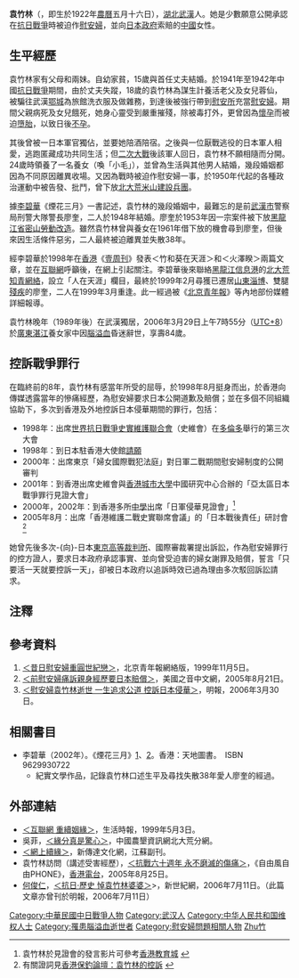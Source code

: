 '''袁竹林'''（{{bd|1922年|6月11日|2006年|3月29日|catIdx=Y袁}}，即生於1922年[[農曆|農曆]]五月十六日），[[湖北|湖北]][[武漢|武漢]]人。她是少數願意公開承認在[[抗日戰爭_(中國)|抗日戰爭]]時被迫作[[慰安婦|慰安婦]]，並向[[日本政府|日本政府]]索賠的[[中國|中國]]女性。

==生平經歷==
袁竹林家有父母和兩妹。自幼家貧，15歲與首任丈夫結婚。於1941年至1942年中國[[抗日戰爭_(中國)|抗日戰爭]]期間，由於丈夫失蹤，18歲的袁竹林為謀生計養活老父及女兒蓉仙，被騙往武漢[[鄂城|鄂城]]為旅館洗衣服及做雜務，到達後被強行帶到[[慰安所|慰安所]]充當[[慰安婦|慰安婦]]。期間父親病死及女兒餓死，她身心靈受到嚴重摧殘，除被毒打外，更曾因為[[懷孕|懷孕]]而被迫[[墮胎|墮胎]]，以致日後[[不孕|不孕]]。

其後曾被一日本軍官獨佔，並要她陪酒陪宿。之後與一位厭戰逃役的日本軍人相愛，逃跑匿藏成功共同生活；但[[二次大戰|二次大戰]]後該軍人回日，袁竹林不願相隨而分開。24歲時領養了一名養女（喚「小毛」），並曾為生活與其他男人結婚，幾段婚姻都因為不同原因離異收場。又因為戰時被迫作慰安婦一事，於1950年代起的各種政治運動中被告發、批鬥，曾下放[[北大荒|北大荒]][[米山|米山]][[建設兵團|建設兵團]]。

據[[李碧華_(作家)|李碧華]]《煙花三月》一書記述，袁竹林的幾段婚姻中，最難忘的是前[[武漢市|武漢市]]警察局刑警大隊警長廖奎，二人於1948年結婚。廖奎於1953年因一宗案件被下放[[黑龍江省|黑龍江省]][[密山|密山]][[勞動改造|勞動改造]]。雖然袁竹林曾與養女在1961年借下放的機會尋到廖奎，但後來因生活條件惡劣，二人最終被迫離異並失散38年。

經李碧華於1998年在[[香港|香港]]《[[壹周刊|壹周刊]]》發表＜竹和葵在天涯＞和＜火澤睽＞兩篇文章，並在[[互聯網|互聯網]]呼籲後，在網上引起關注。李碧華後來聯絡[[黑龍江信息港|黑龍江信息港]]的[[北大荒知青網絡|北大荒知青網絡]]，設立「人在天涯」欄目，最終於1999年2月尋獲已遷居[[山東|山東]][[淄博|淄博]]、雙腿[[殘疾|殘疾]]的廖奎，二人在1999年3月重逢。此一經過被《[[北京青年報|北京青年報]]》等內地部份媒體詳細報導。

袁竹林晚年（1989年後）在武漢獨居，2006年3月29日上午7時55分（[[UTC+8|UTC+8]]）於[[廣東|廣東]][[湛江|湛江]]養女家中因[[腦溢血|腦溢血]]昏迷辭世，享壽84歲。

==控訴戰爭罪行==
在臨終前的8年，袁竹林有感當年所受的屈辱，於1998年8月挺身而出，於香港向傳媒透露當年的慘痛經歷，為慰安婦要求日本公開道歉及賠償；並在多個不同組織協助下，多次到香港及外地控訴日本侵華期間的罪行，包括：
*1998年：出席[[世界抗日戰爭史實維護聯合會|世界抗日戰爭史實維護聯合會]]（史維會）在[[多倫多|多倫多]]舉行的第三次大會
*1998年：到日本駐香港大使館[[請願|請願]]
*2000年：出席東京「婦女國際戰犯法庭」對日軍二戰期間慰安婦制度的公開審判
*2001年：到香港出席史維會與[[香港城市大學|香港城市大學]]中國研究中心合辦的「亞太區日本戰爭罪行見證大會」
*2000年，2002年：到香港多所[[中學|中學]]出席「日軍侵華見證會」<ref>袁竹林於見證會的發言影片可參考[http://www.hkedcity.net/resources/ires/ires_browse.phtml?type=list&res_cat_id=5357 香港教育城] {{Wayback|url=http://www.hkedcity.net/resources/ires/ires_browse.phtml?type=list&res_cat_id=5357 |date=20070929120037 }}</ref>
*2005年8月：出席「香港維護二戰史實聯席會議」的「日本戰後責任」研討會<ref>有關證詞見[http://forum.diaoyuislands.org/viewtopic.php?t=748&sid=b0832cf2c3872cc701e364e5f50f0fce 香港保釣論壇：袁竹林的控訴] {{Wayback|url=http://forum.diaoyuislands.org/viewtopic.php?t=748&sid=b0832cf2c3872cc701e364e5f50f0fce |date=20070312232505 }}</ref>
她曾先後多次-{向}-日本[[東京高等裁判所|東京高等裁判所]]、國際審裁署提出訴訟，作為慰安婦罪行的控方證人，要求日本政府承認事實、並向曾受迫害的婦女謝罪及賠償，誓言「只要活一天就要控訴一天」，卻被日本政府以追訴時效已過為理由多次駁回訴訟請求。

==注釋==
<div style="font-size: 85%">
<references />
</div>

==參考資料==
#[https://web.archive.org/web/20061012041138/http://www.bjyouth.com.cn/Bjqnzz/19991105/BIG5/227%5EZQRX08.htm ＜昔日慰安婦重圓世紀戀＞]，北京青年報網絡版，1999年11月5日。
#[http://www.voanews.com/chinese/archive/2005-08/w2005-08-21-voa31.cfm ＜前慰安婦痛訴親身經歷要日本賠償＞]{{Wayback|url=http://www.voanews.com/chinese/archive/2005-08/w2005-08-21-voa31.cfm |date=20080131145637 }}，美國之音中文網，2005年8月21日。
#[http://hk.news.yahoo.com/060330/12/1mjw8.html ＜慰安婦袁竹林逝世 一生追求公道 控訴日本侵華＞]，明報，2006年3月30日。

==相關書目==
*李碧華（2002年）。《煙花三月》[https://web.archive.org/web/20070928061811/http://www.cosmosbooks.com.hk/search/search_product.asp?bookid=72733]、[https://web.archive.org/web/20061005100835/http://book.qq.com/a/20051011/000008.htm]。香港：天地圖書。　ISBN 9629930722
**紀實文學作品，記錄袁竹林口述生平及尋找失散38年愛人廖奎的經過。

==外部連結==
*[http://www.gmw.cn/01shsb/1999-05/03/GB/967%5ESH5-304.htm ＜互聯網 重續姻緣＞]{{Wayback|url=http://www.gmw.cn/01shsb/1999-05/03/GB/967%5ESH5-304.htm |date=20041223071552 }}，生活時報，1999年5月3日。
*吳菲，[https://web.archive.org/web/20061013003614/http://bdh.chinafarm.com.cn/article.php/1945.html ＜緣分真是驚心＞]，中國農墾資訊網北大荒分網。
*[https://web.archive.org/web/20070313005107/http://www.xcd.jsinfo.net/lm-jsfk/news.asp?leiid=77&id=797 ＜網上續緣＞]，新傳達文化網，江蘇副刊。
*袁竹林訪問（講述受害經歷），[http://www.rthk.org.hk/rthk/radio1/openline_openview/20050811.html ＜抗戰六十週年 永不磨滅的傷痛＞]{{Wayback|url=http://www.rthk.org.hk/rthk/radio1/openline_openview/20050811.html |date=20060117233102 }}，《自由風自由PHONE》，[[香港電台|香港電台]]，2005年8月25日。
*[[何俊仁|何俊仁]]，[http://www.ncn.org/asp/zwgInfo/da.asp?ID=69015& ＜抗日‧歷史 悼袁竹林婆婆＞]{{Dead link|date=2019年5月 |bot=InternetArchiveBot |fix-attempted=yes }}>，新世紀網，2006年7月11日。（此篇文章亦曾刊於明報，2006年7月11日）

{{DEFAULTSORT:Yuan袁}}
[[Category:中華民國中日戰爭人物|Category:中華民國中日戰爭人物]]
[[Category:武汉人|Category:武汉人]]
[[Category:中华人民共和国维权人士|Category:中华人民共和国维权人士]]
[[Category:罹患腦溢血逝世者|Category:罹患腦溢血逝世者]]
[[Category:慰安婦問題相關人物|Category:慰安婦問題相關人物]]
[[Category:袁姓|Zhu竹]]